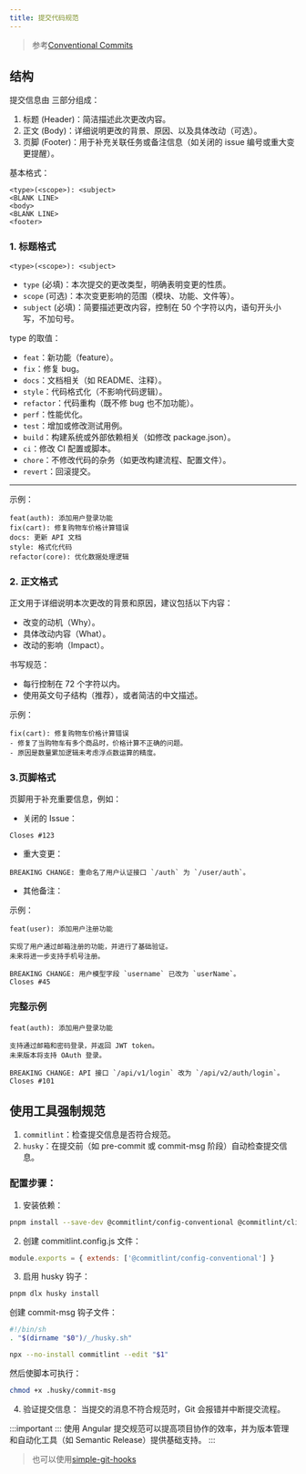 ```yaml
---
title: 提交代码规范
---
```


> 参考[Conventional Commits](https://www.conventionalcommits.org/en/v1.0.0/)

## 结构

提交信息由 三部分组成：

1. 标题 (Header)：简洁描述此次更改内容。
2. 正文 (Body)：详细说明更改的背景、原因、以及具体改动（可选）。
3. 页脚 (Footer)：用于补充关联任务或备注信息（如关闭的 issue 编号或重大变更提醒）。

基本格式：

```plain
<type>(<scope>): <subject>
<BLANK LINE>
<body>
<BLANK LINE>
<footer>
```

### 1. 标题格式

```
<type>(<scope>): <subject>
```

- `type` (必填)：本次提交的更改类型，明确表明变更的性质。
- `scope` (可选)：本次变更影响的范围（模块、功能、文件等）。
- `subject` (必填)：简要描述更改内容，控制在 50 个字符以内，语句开头小写，不加句号。

type 的取值：

- `feat`：新功能（feature）。
- `fix`：修复 bug。
- `docs`：文档相关（如 README、注释）。
- `style`：代码格式化（不影响代码逻辑）。
- `refactor`：代码重构（既不修 bug 也不加功能）。
- `perf`：性能优化。
- `test`：增加或修改测试用例。
- `build`：构建系统或外部依赖相关（如修改 package.json）。
- `ci`：修改 CI 配置或脚本。
- `chore`：不修改代码的杂务（如更改构建流程、配置文件）。
- `revert`：回滚提交。

---

示例：

```
feat(auth): 添加用户登录功能
fix(cart): 修复购物车价格计算错误
docs: 更新 API 文档
style: 格式化代码
refactor(core): 优化数据处理逻辑
```

### 2. 正文格式

正文用于详细说明本次更改的背景和原因，建议包括以下内容：

- 改变的动机（Why）。
- 具体改动内容（What）。
- 改动的影响（Impact）。

书写规范：

- 每行控制在 72 个字符以内。
- 使用英文句子结构（推荐），或者简洁的中文描述。

示例：

```
fix(cart): 修复购物车价格计算错误
- 修复了当购物车有多个商品时，价格计算不正确的问题。
- 原因是数量累加逻辑未考虑浮点数运算的精度。
```

### 3.页脚格式

页脚用于补充重要信息，例如：

- 关闭的 Issue：

```
Closes #123
```

- 重大变更：

```
BREAKING CHANGE: 重命名了用户认证接口 `/auth` 为 `/user/auth`。
```

- 其他备注：

示例：

```
feat(user): 添加用户注册功能

实现了用户通过邮箱注册的功能，并进行了基础验证。
未来将进一步支持手机号注册。

BREAKING CHANGE: 用户模型字段 `username` 已改为 `userName`。
Closes #45
```

### 完整示例

```
feat(auth): 添加用户登录功能

支持通过邮箱和密码登录，并返回 JWT token。
未来版本将支持 OAuth 登录。

BREAKING CHANGE: API 接口 `/api/v1/login` 改为 `/api/v2/auth/login`。
Closes #101
```

## 使用工具强制规范

1. `commitlint`：检查提交信息是否符合规范。
2. `husky`：在提交前（如 pre-commit 或 commit-msg 阶段）自动检查提交信息。

### 配置步骤：

1. 安装依赖：

```bash
pnpm install --save-dev @commitlint/config-conventional @commitlint/cli husky
```

2. 创建 commitlint.config.js 文件：

```js
module.exports = { extends: ['@commitlint/config-conventional'] }
```

3. 启用 husky 钩子：

```bash
pnpm dlx husky install
```

创建 commit-msg 钩子文件：

```bash title=".husky/commit-msg"
#!/bin/sh
. "$(dirname "$0")/_/husky.sh"

npx --no-install commitlint --edit "$1"
```

然后使脚本可执行：

```bash
chmod +x .husky/commit-msg
```

4. 验证提交信息： 当提交的消息不符合规范时，Git 会报错并中断提交流程。

:::important
::: 使用 Angular 提交规范可以提高项目协作的效率，并为版本管理和自动化工具（如 Semantic Release）提供基础支持。
:::

> 也可以使用[simple-git-hooks](https://www.npmjs.com/package/simple-git-hooks)
